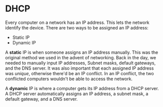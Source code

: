# DHCP

Every computer on a network has an IP address. This lets the network identify the device. There are two ways to be assigned an IP address:

- Static IP
- Dynamic IP

A **static** IP is when someone assigns an IP address manually. This was the original method we used in the advent of networking. Back in the day, we needed to manually input
IP addresses, Subnet masks, default gateways, and the DNS server. It was also important that each assigned IP address was *unique*, otherwise there'd be 
an IP conflict. In an IP conflict, the two conflicted computers wouldn't be able to access the network. 

A **dynamic** IP is where a computer gets its IP address from a DHCP server. A DHCP server automatically assigns an IP address, a subnet mask, a default gateway, and a DNS server.

